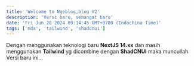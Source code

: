 ```yaml
---
title: 'Welcome to Ngeblog,blog V2'
description: 'Versi baru, semangat baru'
date: 'Fri Jun 28 2024 09:14:45 GMT+0700 (Indochina Time)'
tags: ['mdx', 'tailwind', 'shadcnui']
---
```


Dengan menggunakan teknologi baru **NextJS 14.xx** dan masih menggunakan **Tailwind** yg dicombine dengan **ShadCNUI** maka muncullah Versi baru ini...